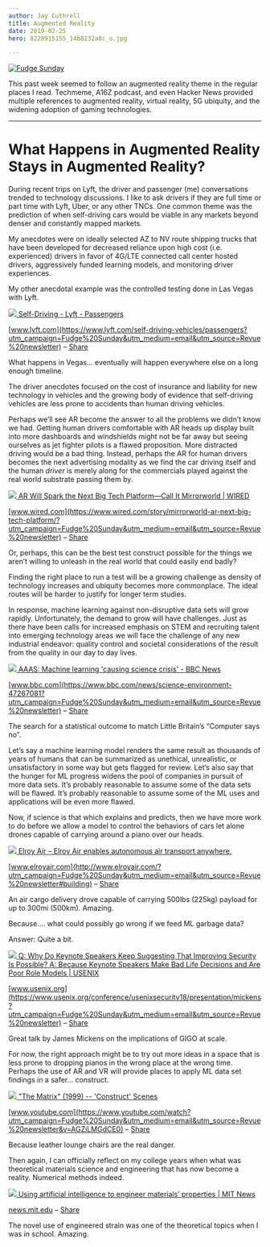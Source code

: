 ```yaml
---
author: Jay Cuthrell
title: Augmented Reality
date: 2019-02-25
hero: 8228915155_14b8232a0c_o.jpg

---
```



[![Fudge Sunday](./index_files/fudgesunday.png) ](https://www.getrevue.co/profile/jaycuthrell?utm_campaign=Issue&utm_content=profileimage&utm_medium=email&utm_source=Fudge+Sunday)  
  
This past week seemed to follow an augmented reality theme in the regular
places I read. Techmeme, A16Z podcast, and even Hacker News provided multiple
references to augmented reality, virtual reality, 5G ubiquity, and the
widening adoption of gaming technologies.  
  
* * *  

What Happens in Augmented Reality Stays in Augmented Reality?
=============================================================
  
During recent trips on Lyft, the driver and passenger (me) conversations
trended to technology discussions. I like to ask drivers if they are full time
or part time with Lyft, Uber, or any other TNCs. One common theme was the
prediction of when self-driving cars would be viable in any markets beyond
denser and constantly mapped markets.  
  
My anecdotes were on ideally selected AZ to NV route shipping trucks that have
been developed for decreased reliance upon high cost (i.e. experienced)
drivers in favor of 4G/LTE connected call center hosted drivers, aggressively
funded learning models, and monitoring driver experiences.  
  
My other anecdotal example was the controlled testing done in Las Vegas with
Lyft.  
  
[![](./index_files/autonomous_og_image.png) ](https://www.lyft.com/self-driving-vehicles/passengers?utm_campaign=Fudge%20Sunday&utm_medium=email&utm_source=Revue%20newsletter)[Self-Driving - Lyft - Passengers](https://www.lyft.com/self-driving-vehicles/passengers?utm_campaign=Fudge%20Sunday&utm_medium=email&utm_source=Revue%20newsletter)

[www.lyft.com](https://www.lyft.com/self-driving-vehicles/passengers?utm_campaign=Fudge%20Sunday&utm_medium=email&utm_source=Revue%20newsletter) – [Share](http://rev.vu/lVejZ4?utm_campaign=Issue&utm_content=share&utm_medium=email&utm_source=Fudge+Sunday)

What happens in Vegas… eventually will happen everywhere else on a long enough
timeline.  
  
The driver anecdotes focused on the cost of insurance and liability for new
technology in vehicles and the growing body of evidence that self-driving
vehicles are less prone to accidents than human driving vehicles.  
  
Perhaps we’ll see AR become the answer to all the problems we didn’t know we
had. Getting human drivers comfortable with AR heads up display built into
more dashboards and windshields might not be far away but seeing ourselves as
jet fighter pilots is a flawed proposition. More distracted driving would be a
bad thing. Instead, perhaps the AR for human drivers becomes the next
advertising modality as we find the car driving itself and the human _driver_
is merely along for the commercials played against the real world substrate
passing them by.  
  
[![](./index_files/Featured_20Art_20-_2027.03_20Mirrorworld.jpg) ](https://www.wired.com/story/mirrorworld-ar-next-big-tech-platform/?utm_campaign=Fudge%20Sunday&utm_medium=email&utm_source=Revue%20newsletter)[AR Will Spark the Next Big Tech Platform—Call It Mirrorworld | WIRED](https://www.wired.com/story/mirrorworld-ar-next-big-tech-platform/?utm_campaign=Fudge%20Sunday&utm_medium=email&utm_source=Revue%20newsletter)

[www.wired.com](https://www.wired.com/story/mirrorworld-ar-next-big-tech-platform/?utm_campaign=Fudge%20Sunday&utm_medium=email&utm_source=Revue%20newsletter) – [Share](http://rev.vu/QbmlnD?utm_campaign=Issue&utm_content=share&utm_medium=email&utm_source=Fudge+Sunday)

Or, perhaps, this can be the best test construct possible for the things we
aren’t willing to unleash in the real world that could easily end badly?  
  
Finding the right place to run a test will be a growing challenge as density
of technology increases and ubiquity becomes more commonplace. The ideal
routes will be harder to justify for longer term studies.  
  
In response, machine learning against non-disruptive data sets will grow
rapidly. Unfortunately, the demand to grow will have challenges. Just as there
have been calls for increased emphasis on STEM and recruiting talent into
emerging technology areas we will face the challenge of any new industrial
endeavor: quality control and societal considerations of the result from the
quality in our day to day lives.  
  
[![](./index_files/_105674388_mediaitem105674387.jpg) ](https://www.bbc.com/news/science-environment-47267081?utm_campaign=Fudge%20Sunday&utm_medium=email&utm_source=Revue%20newsletter)[AAAS: Machine learning 'causing science crisis' - BBC News](https://www.bbc.com/news/science-environment-47267081?utm_campaign=Fudge%20Sunday&utm_medium=email&utm_source=Revue%20newsletter)

[www.bbc.com](https://www.bbc.com/news/science-environment-47267081?utm_campaign=Fudge%20Sunday&utm_medium=email&utm_source=Revue%20newsletter) – [Share](http://rev.vu/naXGyZ?utm_campaign=Issue&utm_content=share&utm_medium=email&utm_source=Fudge+Sunday)

The search for a statistical outcome to match Little Britain’s “Computer says
no”.  
  
Let’s say a machine learning model renders the same result as thousands of
years of humans that can be summarized as unethical, unrealistic, or
unsatisfactory in some way but gets flagged for review. Let’s also say that
the hunger for ML progress widens the pool of companies in pursuit of more
data sets. It’s probably reasonable to assume some of the data sets will be
flawed. It’s probably reasonable to assume some of the ML uses and
applications will be even more flawed.  
  
Now, if science is that which explains and predicts, then we have more work to
do before we allow a model to control the behaviors of cars let alone drones
capable of carrying around a piano over our heads.  
  
[![](./index_files/Elroy-Air-Chaparral-Hunters-Point-sm.jpg) ](http://www.elroyair.com/?utm_campaign=Fudge%20Sunday&utm_medium=email&utm_source=Revue%20newsletter#building)[Elroy Air – Elroy Air enables autonomous air transport anywhere.](http://www.elroyair.com/?utm_campaign=Fudge%20Sunday&utm_medium=email&utm_source=Revue%20newsletter#building)

[www.elroyair.com](http://www.elroyair.com/?utm_campaign=Fudge%20Sunday&utm_medium=email&utm_source=Revue%20newsletter#building) – [Share](http://rev.vu/mWA4nN?utm_campaign=Issue&utm_content=share&utm_medium=email&utm_source=Fudge+Sunday)

An air cargo delivery drove capable of carrying 500lbs (225kg) payload for up
to 300mi (500km). Amazing.  
  
Because…. what could possibly go wrong if we feed ML garbage data?

Answer: Quite a bit.  
  
[![](./index_files/mickens_james_200x230.png) ](https://www.usenix.org/conference/usenixsecurity18/presentation/mickens?utm_campaign=Fudge%20Sunday&utm_medium=email&utm_source=Revue%20newsletter)[Q: Why Do Keynote Speakers Keep Suggesting That Improving Security Is Possible? A: Because Keynote Speakers Make Bad Life Decisions and Are Poor Role Models | USENIX](https://www.usenix.org/conference/usenixsecurity18/presentation/mickens?utm_campaign=Fudge%20Sunday&utm_medium=email&utm_source=Revue%20newsletter)

[www.usenix.org](https://www.usenix.org/conference/usenixsecurity18/presentation/mickens?utm_campaign=Fudge%20Sunday&utm_medium=email&utm_source=Revue%20newsletter) – [Share](http://rev.vu/KZRXql?utm_campaign=Issue&utm_content=share&utm_medium=email&utm_source=Fudge+Sunday)

Great talk by James Mickens on the implications of GIGO at scale.  
  
For now, the right approach might be to try out more ideas in a space that is
less prone to dropping pianos in the wrong place at the wrong time. Perhaps
the use of AR and VR will provide places to apply ML data set findings in a
safer… construct.  
  
[![](./index_files/hqdefault.jpg) ](https://www.youtube.com/watch?utm_campaign=Fudge%20Sunday&utm_medium=email&utm_source=Revue%20newsletter&v=AGZiLMGdCE0)["The Matrix" (1999) -- 'Construct' Scenes](https://www.youtube.com/watch?utm_campaign=Fudge%20Sunday&utm_medium=email&utm_source=Revue%20newsletter&v=AGZiLMGdCE0)

[www.youtube.com](https://www.youtube.com/watch?utm_campaign=Fudge%20Sunday&utm_medium=email&utm_source=Revue%20newsletter&v=AGZiLMGdCE0) – [Share](http://rev.vu/NbOREO?utm_campaign=Issue&utm_content=share&utm_medium=email&utm_source=Fudge+Sunday)

Because leather lounge chairs are the real danger.  
  
Then again, I can officially reflect on my college years when what was
theoretical materials science and engineering that has now become a reality.
Numerical methods indeed.  
  
[![](./index_files/MIT-Strain-Engineering.jpg) ](http://news.mit.edu/2019/artificial-intelligence-engineer-microchips-0211?utm_campaign=Fudge%20Sunday&utm_medium=email&utm_source=Revue%20newsletter)[Using artificial intelligence to engineer materials’ properties | MIT News](http://news.mit.edu/2019/artificial-intelligence-engineer-microchips-0211?utm_campaign=Fudge%20Sunday&utm_medium=email&utm_source=Revue%20newsletter)

[news.mit.edu](http://news.mit.edu/2019/artificial-intelligence-engineer-microchips-0211?utm_campaign=Fudge%20Sunday&utm_medium=email&utm_source=Revue%20newsletter) – [Share](http://rev.vu/dM7ZMX?utm_campaign=Issue&utm_content=share&utm_medium=email&utm_source=Fudge+Sunday)

The novel use of engineered strain was one of the theoretical topics when I
was in school. Amazing.  
